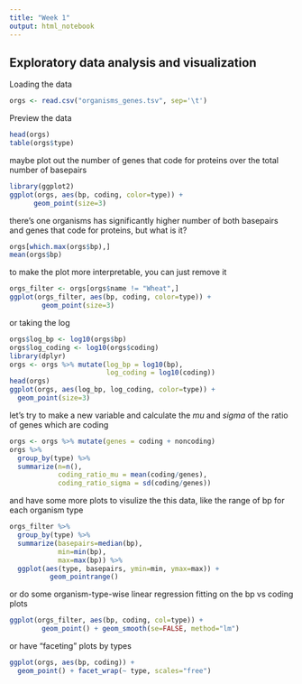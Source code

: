 ```yaml
---
title: "Week 1"
output: html_notebook
---
```


## Exploratory data analysis and visualization 

Loading the data
```r
orgs <- read.csv("organisms_genes.tsv", sep='\t')
```

Preview the data
```r
head(orgs)
table(orgs$type)
```

maybe plot out the number of genes that code for proteins over the total number of basepairs
```r
library(ggplot2)
ggplot(orgs, aes(bp, coding, color=type)) +
      geom_point(size=3)
```
there's one organisms has significantly higher number of both basepairs and genes that code for proteins, but what is it?
```r
orgs[which.max(orgs$bp),]
mean(orgs$bp)
```

to make the plot more interpretable, you can just remove it
```r
orgs_filter <- orgs[orgs$name != "Wheat",]
ggplot(orgs_filter, aes(bp, coding, color=type)) +
        geom_point(size=3)
```

or taking the log
```r
orgs$log_bp <- log10(orgs$bp)
orgs$log_coding <- log10(orgs$coding)
library(dplyr)
orgs <- orgs %>% mutate(log_bp = log10(bp),
                        log_coding = log10(coding))
head(orgs)
ggplot(orgs, aes(log_bp, log_coding, color=type)) +
  geom_point(size=3)
```

let's try to make a new variable and calculate the $mu$ and $sigma$ of the ratio of genes which are coding 
```r
orgs <- orgs %>% mutate(genes = coding + noncoding)
orgs %>%
  group_by(type) %>%
  summarize(n=n(),
            coding_ratio_mu = mean(coding/genes),
            coding_ratio_sigma = sd(coding/genes))
```
and have some more plots to visulize the this data, like the range of bp for each organism type
```r
orgs_filter %>%
  group_by(type) %>%
  summarize(basepairs=median(bp),
            min=min(bp),
            max=max(bp)) %>%
  ggplot(aes(type, basepairs, ymin=min, ymax=max)) +
          geom_pointrange()
```
or do some organism-type-wise linear regression fitting on the bp vs coding plots
```r
ggplot(orgs_filter, aes(bp, coding, col=type)) +
        geom_point() + geom_smooth(se=FALSE, method="lm")
```
or have “faceting” plots by types
```r
ggplot(orgs, aes(bp, coding)) +
  geom_point() + facet_wrap(~ type, scales="free")
```
